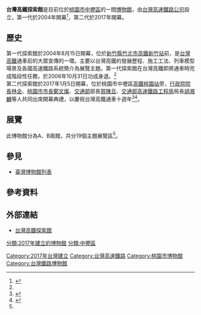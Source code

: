 {{Expand|time=2017-02-04T16:30:41+00:00}}
{{Infobox building
|name                = 台灣高鐵探索館<br>Taiwan High Speed Rail Museum
|native_name         = 
|image               = 
|opening             = 2017年1月5日（第二代）<br>2004年8月15日（第一代）
|location            = [[中華民國|中華民國]]<br>32056 [[桃園市|桃園市]][[中壢區|中壢區]]高鐵北路一段2號（第二代）<br>[[新竹縣|新竹縣]][[竹北市|竹北市]]復興二路236號（第一代）
|closing_date        = 2006年10月31日（第一代）
|iso_region          = 
|coordinates_display = 
|building_type       = [[铁路博物館|铁路博物館]]
|start_date          = 
|completion_date     = 
|cost                = 
|roof                = 
|top_floor           = 
|architectural       = 
|observatory         = 
|floor_count         = 
|floor_area          = 
|elevator_count      = 
|architect           = 
|structural_engineer = 
|main_contractor     = 
|management          = 
|owner               = 
|website             = 
|references          = 
}}
'''台灣高鐵探索館'''是目前位於[[桃園市|桃園市]][[中壢區|中壢區]]的一間[[博物館|博物館]]，由[[台灣高速鐵路公司|台灣高速鐵路公司]]設立，第一代於2004年開幕<ref name="1st_gen">{{cite web|author1=<!--Staff writer; no by-line.-->|title=台灣高鐵探索館參觀記實|url=http://club.ntu.edu.tw/~club20322/train/subject/Topicpage/THSRC_hc_exhibit.htm|website=悠遊台灣鐵道|date=2004-08-22|accessdate=2018-05-26|archive-date=2018-06-30|archive-url=https://web.archive.org/web/20180630144619/http://club.ntu.edu.tw/~club20322/train/subject/Topicpage/THSRC_hc_exhibit.htm|dead-url=no}}</ref>，第二代於2017年開幕。

==歷史==
第一代探索館於2004年8月15日開幕，位於[[新竹縣|新竹縣]][[竹北市|竹北市]][[高鐵新竹站|高鐵新竹站]]前，是[[台灣高鐵|台灣高鐵]]通車前的大眾宣傳的一環。主要以台灣高鐵的發展歷程、施工工法、列車模型場景及各國高速鐵路系統簡介為展覽主題。第一代探索館在台灣高鐵即將通車時完成階段性任務，於2006年10月31日功成身退。<ref name="1st_gen"></ref> <br>
第二代探索館於2017年1月5日開幕，位於桃園市中壢區[[高鐵桃園站|高鐵桃園站]]旁，[[行政院院長|行政院院長]][[林全|林全]]、[[桃園市市長|桃園市市長]][[鄭文燦|鄭文燦]]、[[中華民國交通部|交通部]]部長[[賀陳旦|賀陳旦]]、[[交通部高速鐵路工程局|交通部高速鐵路工程局]]局長[[胡湘麟|胡湘麟]]等人共同出席開幕典禮，以慶祝台灣高鐵通車十週年<ref name="auto">{{cite web|url=http://www.taiwantoday.tw/news.php?unit=6&post=106840|title=Taiwan High Speed Rail Museum opens in Taoyuan City|date=2017-01-06|publisher=Taiwan Today|accessdate=2017-01-07|archive-date=2019-11-23|archive-url=https://web.archive.org/web/20191123041616/https://www.taiwantoday.tw/news.php?unit=6&post=106840|dead-url=no}}</ref><ref name="nownews">{{cite web|url=http://www.nownews.com/n/2017/01/06/2363395|author=范文濱|title=高鐵通車10週年 探索館桃園風光開幕|date=2017-01-06|publisher=[[今日新聞網|今日新聞網]]|accessdate=2017-02-05|archive-date=2017-02-05|archive-url=https://web.archive.org/web/20170205095636/http://www.nownews.com/n/2017/01/06/2363395|dead-url=no}}</ref>。

==展覽==
此博物館分為A、B兩館，共分19個主題展覽區<ref name="auto"/>。

==參見==
* [[臺灣博物館列表|臺灣博物館列表]]

==參考資料==
{{reflist}}

==外部連結==
*[https://www.thsrc.com.tw/tw/Article/ArticleContent/845f79cc-7a2b-496a-95ac-16810c19f8e0 台灣高鐵探索館] {{Wayback|url=https://www.thsrc.com.tw/tw/Article/ArticleContent/845f79cc-7a2b-496a-95ac-16810c19f8e0 |date=20200924212304 }}

[[Category:2017年台灣建立|Category:2017年台灣建立]]
[[Category:台灣高速鐵路|Category:台灣高速鐵路]]
[[Category:桃園市博物館|Category:桃園市博物館]]
[[Category:台灣鐵路博物館|Category:台灣鐵路博物館]]
[[分類:2017年建立的博物館|分類:2017年建立的博物館]]
[[分類:中壢區|分類:中壢區]]
{{臺灣博物館}}